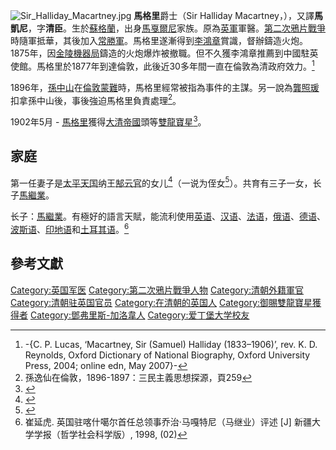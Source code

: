 [[File:Sir_Halliday_Macartney.jpg|thumb]]
'''馬格里'''爵士{{KCMG}}（Sir Halliday Macartney，{{bd|1833年|5月24日|1906年|6月8日}}），又譯'''馬凱尼'''，字'''清臣'''。生於[[蘇格蘭|蘇格蘭]]，出身[[馬戛爾尼|馬戛爾尼]]家族。原為[[英軍|英軍]]軍醫。[[第二次鴉片戰爭|第二次鴉片戰爭]]時隨軍抵華，其後加入[[常勝軍|常勝軍]]。馬格里遂漸得到[[李鴻章|李鴻章]]賞識，督辦鑄造火炮。1875年，因[[金陵機器局|金陵機器局]]鑄造的火炮爆炸被撤職。但不久獲李鴻章推薦到中國駐英使館。馬格里於1877年到達倫敦，此後近30多年間一直在倫敦為清政府效力。<ref>-{C. P. Lucas, ‘Macartney, Sir (Samuel) Halliday (1833–1906)’, rev. K. D. Reynolds, Oxford Dictionary of National Biography, Oxford University Press, 2004; online edn, May 2007}-</ref>

1896年，[[孫中山|孫中山]]在[[倫敦蒙難記|倫敦蒙難]]時，馬格里經常被指為事件的主謀。另一說為[[龔照瑗|龔照瑗]]扣拿孫中山後，事後強迫馬格里負責處理<ref>孫逸仙在倫敦，1896-1897：三民主義思想探源，頁259</ref>。

1902年5月 - [[馬格里|馬格里]]獲得[[大清帝國|大清帝國]]頭等[[雙龍寶星|雙龍寶星]]<ref>{{Cite newspaper The Times |articlename=Court Circular|day_of_week=Wednesday |date=21 May 1902 |page_number=9 |issue=36773| }}</ref>。

==家庭==

第一任妻子是[[太平天国|太平天国]]纳王[[郜云官|郜云官]]的女儿<ref>{{cite web|url=http://rwxy.tsinghua.edu.cn/xi-suo/lsx/learning/report/huangyinong.html|title=龙与狮的对望：以马戛尔尼家族为例|publisher=清华大学历史系|accessdate=2010-05-06|deadurl=yes|archiveurl=https://web.archive.org/web/20070708112915/http://rwxy.tsinghua.edu.cn/xi-suo/lsx/Learning/report/huangyinong.html|archivedate=2007-07-08}}</ref>（一说为侄女<ref>{{cite web|url=http://www.beiyang.org/mrt/mgl1.htm|title=马格里|publisher=北洋水师|accessdate=2010-05-06|deadurl=yes|archiveurl=https://web.archive.org/web/20100510120031/http://www.beiyang.org/mrt/mgl1.htm|archivedate=2010-05-10}}</ref>）。共育有三子一女，长子[[馬繼業|馬繼業]]。

长子：[[馬繼業|馬繼業]]。有極好的語言天賦，能流利使用[[英语|英语]]、[[汉语|汉语]]、[[法语|法语]]，[[俄语|俄语]]、[[德语|德语]]、[[波斯语|波斯语]]、[[印地语|印地语]]和[[土耳其语|土耳其语]]。<ref name="cyh">崔延虎. 英国驻喀什噶尔首任总领事乔治·马嘎特尼（马继业）评述 [J] 新疆大学学报（哲学社会科学版）, 1998, (02)</ref>

==參考文獻==
{{reflist}}

{{DEFAULTSORT:Macartney, Halliday}}
[[Category:英国军医|Category:英国军医]]
[[Category:第二次鴉片戰爭人物|Category:第二次鴉片戰爭人物]]
[[Category:清朝外籍軍官|Category:清朝外籍軍官]]
[[Category:清朝驻英国官员|Category:清朝驻英国官员]]
[[Category:在清朝的英国人|Category:在清朝的英国人]]
[[Category:御賜雙龍寶星獲得者|Category:御賜雙龍寶星獲得者]]
[[Category:鄧弗里斯-加洛韋人|Category:鄧弗里斯-加洛韋人]]
[[Category:爱丁堡大学校友|Category:爱丁堡大学校友]]